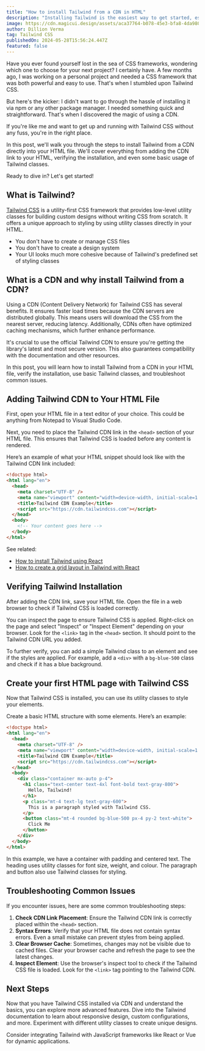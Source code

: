 ```yaml
---
title: "How to install Tailwind from a CDN in HTML"
description: "Installing Tailwind is the easiest way to get started, especially if you're looking to create your first Tailwind CSS project."
image: https://cdn.magicui.design/assets/aca37764-b078-45e3-bfa8-4da9805bfb7a.png
author: Dillion Verma
tag: Tailwind CSS
publishedOn: 2024-05-28T15:56:24.447Z
featured: false
---
```


Have you ever found yourself lost in the sea of CSS frameworks, wondering which one to choose for your next project? I certainly have. A few months ago, I was working on a personal project and needed a CSS framework that was both powerful and easy to use. That's when I stumbled upon Tailwind CSS.

But here's the kicker: I didn't want to go through the hassle of installing it via npm or any other package manager. I needed something quick and straightforward. That's when I discovered the magic of using a CDN.

If you're like me and want to get up and running with Tailwind CSS without any fuss, you're in the right place.

In this post, we'll walk you through the steps to install Tailwind from a CDN directly into your HTML file. We'll cover everything from adding the CDN link to your HTML, verifying the installation, and even some basic usage of Tailwind classes.

Ready to dive in? Let's get started!

## What is Tailwind?

[Tailwind CSS](https://tailwindui.com/) is a utility-first CSS framework that provides low-level utility classes for building custom designs without writing CSS from scratch. It offers a unique approach to styling by using utility classes directly in your HTML.

- You don't have to create or manage CSS files
- You don't have to create a design system
- Your UI looks much more cohesive because of Tailwind's predefined set of styling classes

## What is a CDN and why install Tailwind from a CDN?

Using a CDN (Content Delivery Network) for Tailwind CSS has several benefits. It ensures faster load times because the CDN servers are distributed globally. This means users will download the CSS from the nearest server, reducing latency. Additionally, CDNs often have optimized caching mechanisms, which further enhance performance.

It's crucial to use the official Tailwind CDN to ensure you're getting the library's latest and most secure version. This also guarantees compatibility with the documentation and other resources.

In this post, you will learn how to install Tailwind from a CDN in your HTML file, verify the installation, use basic Tailwind classes, and troubleshoot common issues.

## Adding Tailwind CDN to Your HTML File

First, open your HTML file in a text editor of your choice. This could be anything from Notepad to Visual Studio Code.

Next, you need to place the Tailwind CDN link in the `<head>` section of your HTML file. This ensures that Tailwind CSS is loaded before any content is rendered.

Here’s an example of what your HTML snippet should look like with the Tailwind CDN link included:

```html
<!doctype html>
<html lang="en">
  <head>
    <meta charset="UTF-8" />
    <meta name="viewport" content="width=device-width, initial-scale=1.0" />
    <title>Tailwind CDN Example</title>
    <script src="https://cdn.tailwindcss.com"></script>
  </head>
  <body>
    <!-- Your content goes here -->
  </body>
</html>
```

See related:

- [How to install Tailwind using React](/blog/install-tailwind-react)
- [How to create a grid layout in Tailwind with React](/blog/tailwind-css-grid)

## Verifying Tailwind Installation

After adding the CDN link, save your HTML file. Open the file in a web browser to check if Tailwind CSS is loaded correctly.

You can inspect the page to ensure Tailwind CSS is applied. Right-click on the page and select "Inspect" or "Inspect Element" depending on your browser. Look for the `<link>` tag in the `<head>` section. It should point to the Tailwind CDN URL you added.

To further verify, you can add a simple Tailwind class to an element and see if the styles are applied. For example, add a `<div>` with a `bg-blue-500` class and check if it has a blue background.

## Create your first HTML page with Tailwind CSS

Now that Tailwind CSS is installed, you can use its utility classes to style your elements.

Create a basic HTML structure with some elements. Here’s an example:

```html
<!doctype html>
<html lang="en">
  <head>
    <meta charset="UTF-8" />
    <meta name="viewport" content="width=device-width, initial-scale=1.0" />
    <title>Tailwind CDN Example</title>
    <script src="https://cdn.tailwindcss.com"></script>
  </head>
  <body>
    <div class="container mx-auto p-4">
      <h1 class="text-center text-4xl font-bold text-gray-800">
        Hello, Tailwind!
      </h1>
      <p class="mt-4 text-lg text-gray-600">
        This is a paragraph styled with Tailwind CSS.
      </p>
      <button class="mt-4 rounded bg-blue-500 px-4 py-2 text-white">
        Click Me
      </button>
    </div>
  </body>
</html>
```

In this example, we have a container with padding and centered text. The heading uses utility classes for font size, weight, and colour. The paragraph and button also use Tailwind classes for styling.

## Troubleshooting Common Issues

If you encounter issues, here are some common troubleshooting steps:

1.  **Check CDN Link Placement**: Ensure the Tailwind CDN link is correctly placed within the `<head>` section.
2.  **Syntax Errors**: Verify that your HTML file does not contain syntax errors. Even a small mistake can prevent styles from being applied.
3.  **Clear Browser Cache**: Sometimes, changes may not be visible due to cached files. Clear your browser cache and refresh the page to see the latest changes.
4.  **Inspect Element**: Use the browser's inspect tool to check if the Tailwind CSS file is loaded. Look for the `<link>` tag pointing to the Tailwind CDN.

## Next Steps

Now that you have Tailwind CSS installed via CDN and understand the basics, you can explore more advanced features. Dive into the Tailwind documentation to learn about responsive design, custom configurations, and more. Experiment with different utility classes to create unique designs.

Consider integrating Tailwind with JavaScript frameworks like React or Vue for dynamic applications.
